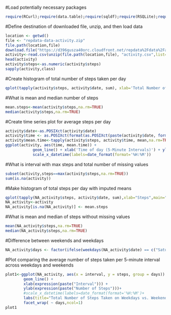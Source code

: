 #Load potentially necessary packages
```r
require(RCurl);require(data.table);require(sqldf);require(RSQLite);require(jpeg);require(data.table);library(quantmod);require(ggplot2);library(scales);require(knitr)
```

#Define destination of downloaded file, unzip, and then load data
```r
location <- getwd()
file <- "repdata-data-activity.zip"
file.path(location,file)
download.file("https://d396qusza40orc.cloudfront.net/repdata%2Fdata%2Factivity.zip", file.path(location,file),method="curl")
activity<-read.csv(unzip(file.path(location,file), "activity.csv",list=FALSE),header=TRUE)
head(activity)
activity$steps<-as.numeric(activity$steps)
sapply(activity,class)
```

#Create histogram of total number of steps taken per day
```r
qplot(tapply(activity$steps, activity$date, sum), xlab='Total Number of Steps Taken Each Day', ylab='Frequency',main="Total Number of Steps Taken Each Day")
```

#What is mean and median number of steps
```r
mean.steps<-mean(activity$steps,na.rm=TRUE)
median(activity$steps,na.rm=TRUE)
```

#Create time series plot for average steps per day
```r
activity$date<-as.POSIXct(activity$date)
activity$time <- as.POSIXct(format(as.POSIXct(paste(activity$date, formatC(activity$interval / 100, 2, 										format='f')),format='%Y-%m-%d %H.%M', tz='GMT'),format='%H:%M:%S'),format='%H:%M:%S')
activity$mean.time<-tapply(activity$steps, activity$time, mean,na.rm=TRUE)
ggplot(activity, aes(time, mean.time)) + 
    		geom_line() + xlab('Time of day (5-Minute Intervals)') + ylab('Mean number of steps') + 
    		scale_x_datetime(labels=date_format(format='%H:%M'))
```

#What is interval with max steps and total number of missing values
```r
subset(activity,steps==max(activity$steps,na.rm=TRUE)) 
sum(is.na(activity))
```

#Make histogram of total steps per day with imputed means
```r
qplot(tapply(NA_activity$steps, activity$date, sum),xlab="Steps",main="Total Number of Steps Taken Each Day (with Imputed Means)",ylab='Frequency')
NA_activity<-activity
NA_activity[is.na(NA_activity)] <- mean.steps
```

#What is mean and median of steps without missing values
```r
mean(NA_activity$steps,na.rm=TRUE)
median(NA_activity$steps,na.rm=TRUE)
```

#Difference between weekends and weekdays
```r
NA_activity$days <- factor(ifelse(weekdays(NA_activity$date) == c("Saturday","Sunday"), "Weekends", "Weekdays"))
```

#Plot comparing the average number of steps taken per 5-minute interval across weekdays and weekends
```r
plot1<-ggplot(NA_activity, aes(x = interval, y = steps, group = days)) +
        geom_line() +
        xlab(expression(paste("Interval"))) +
        ylab(expression(paste("Number of Steps")))+
        #scale_x_datetime(labels=date_format(format='%H:%M')+
        labs(title="Total Number of Steps Taken on Weekdays vs. Weekends") +
        facet_wrap( ~ days,ncol=1)
plot1
```











